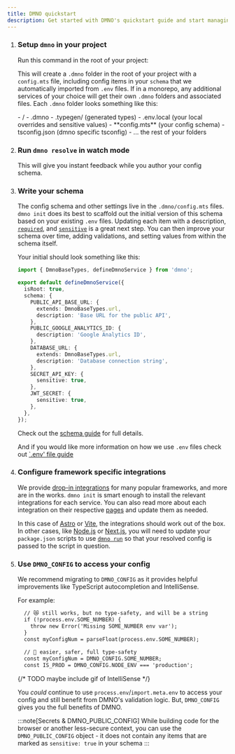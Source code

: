```yaml
---
title: DMNO quickstart
description: Get started with DMNO's quickstart guide and start managing your configuration more effectively.
---
```




<Steps>

1. ### **Setup `dmno` in your project**

    Run this command in the root of your project:
    <TabbedCode dynamicExec="dmno init" />

    This will create a `.dmno` folder in the root of your project with a `config.mts` file, including config items in your `schema` that we automatically imported from `.env` files. If in a monorepo, any additional services of your choice will get their own `.dmno` folders and associated files. Each `.dmno` folder looks something like this: 

    <FileTree>
    - / 
      - .dmno
        - .typegen/ (generated types)
        - .env.local (your local overrides and sensitive values)
        - **config.mts** (your config schema)
        - tsconfig.json (dmno specific tsconfig)
      - ... the rest of your folders
    </FileTree>

2. ### **Run `dmno resolve` in watch mode**

    This will give you instant feedback while you author your config schema.
    <TabbedCode command="dmno resolve -w" />

3. ### **Write your schema**

    The config schema and other settings live in the `.dmno/config.mts` files. `dmno init` does its best to scaffold out the initial version of this schema based on your existing `.env` files. Updating each item with a description, [`required`](/docs/guides/schema/#validations--required-config), and [`sensitive`](/docs/guides/schema/#secrets--security) is a great next step. You can then improve your schema over time, adding validations, and setting values from within the schema itself.

    Your initial should look something like this:

    ```typescript title=".dmno/config.mts"
    import { DmnoBaseTypes, defineDmnoService } from 'dmno';

    export default defineDmnoService({
      isRoot: true,
      schema: {
        PUBLIC_API_BASE_URL: {
          extends: DmnoBaseTypes.url,
          description: 'Base URL for the public API',
        },
        PUBLIC_GOOGLE_ANALYTICS_ID: {
          description: 'Google Analytics ID',
        },
        DATABASE_URL: {
          extends: DmnoBaseTypes.url,
          description: 'Database connection string',
        },
        SECRET_API_KEY: {
          sensitive: true,
        },
        JWT_SECRET: {
          sensitive: true,
        },
      },
    });
    ```

    Check out the [schema guide](/docs/guides/schema/) for full details.

    And if you would like more information on how we use `.env` files check out [`.env' file guide](/docs/guides/env-files/)

4. ### **Configure framework specific integrations**

    We provide [drop-in integrations](/docs/integrations/overview/) for many popular frameworks, and more are in the works. `dmno init` is smart enough to install the relevant integrations for each service. You can also read more about each integration on their respective [pages](/docs/integrations/overview/) and update them as needed.

    In this case of [Astro](/docs/integrations/astro/) or [Vite](/docs/integrations/vite/), the integrations should work out of the box. In other cases, like [Node.js](/docs/integrations/node/#watch-mode-and-dev-commands) or [Next.js](/docs/integrations/nextjs/#adjusting-packagejson-scripts), you will need to update your `package.json` scripts to use [`dmno run`](/docs/reference/cli/run/) so that your resolved config is passed to the script in question. 

5. ### **Use `DMNO_CONFIG` to access your config** 

    We recommend migrating to `DMNO_CONFIG` as it provides helpful improvements like TypeScript autocompletion and IntelliSense.
      
    For example:
    ```diff lang="ts" ins="DMNO_CONFIG."
      // 😿 still works, but no type-safety, and will be a string
      if (!process.env.SOME_NUMBER) {
        throw new Error('Missing SOME_NUMBER env var');
      }
      const myConfigNum = parseFloat(process.env.SOME_NUMBER);
      
      // 🎉 easier, safer, full type-safety
      const myConfigNum = DMNO_CONFIG.SOME_NUMBER;
      const IS_PROD = DMNO_CONFIG.NODE_ENV === 'production';
    ```
    {/* TODO maybe include gif of IntelliSense */}

    You _could_ continue to use `process.env`/`import.meta.env` to access your config and still benefit from DMNO's validation logic. But, `DMNO_CONFIG` gives you the full benefits of DMNO.

    :::note[Secrets & DMNO_PUBLIC_CONFIG]
    While building code for the browser or another less-secure context, you can use the `DMNO_PUBLIC_CONFIG` object - it does not contain any items that are marked as `sensitive: true` in your schema
    :::

</Steps>


